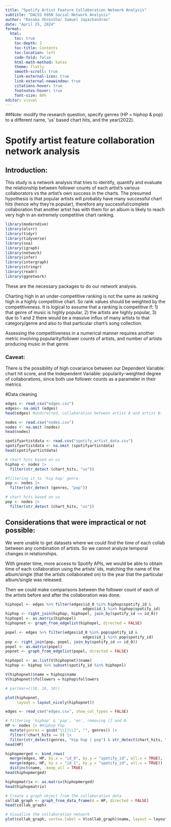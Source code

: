```yaml
---
title: "Spotify Artist Feature Collaboration Network Analysis"
subtitle: "DACSS 695N Social Network Analysis"
author: "Rasuka Shrestha/ Samuel Jayachandran"
date: "April 25, 2024"
format: 
  html:
    toc: true
    toc-depth: 2
    toc-title: Contents
    toc-location: left
    code-fold: false
    html-math-method: katex
    theme: flatly
    smooth-scroll: true
    link-external-icon: true
    link-external-newwindow: true
    citations-hover: true
    footnotes-hover: true
    font-size: 80%
editor: visual
---
```


##Note: modify the research question, specify genres (HP = hiphop & pop) to a different name, 'us' based chart hits, and the year(2022).

# Spotify artist feature collaboration network analysis

## Introduction:

This study is a network analysis that tries to identify, quantify and evaluate the relationship between follower counts of each artist's various collaborators vs the artist's own success in the charts. The presumed hypothesis is that popular artists will probably have many successful chart hits (hence why they're popular), therefore any successful/complete collaboration that another artist has with them for an album is likely to reach very high in an extremely competitive chart ranking.

```r
library(moderndive)
library(olsrr)
library(tidyr)
library(tidyverse)
library(sna)
library(igraph)
library(network)
library(infer)
library(intergraph)
library(stringr)
library(readr)
library(ggnetwork)
```

These are the necessary packages to do our network analysis.

Charting high in an under-competitive ranking is not the same as ranking high in a highly competitive chart. So rank values should be weighted by the competitiveness. It is logical to assume that a ranking is competitive if: 1) that genre of music is highly popular, 2) the artists are highly popular, 3) due to 1 and 2 there would be a massive influx of many artists to that category/genre and also to that particular chart's song collection.

Assessing the competitiveness in a numerical manner requires another metric involving popularity/follower counts of artists, and number of artists producing music in that genre.

### Caveat:

There is the possibility of high covariance between our Dependent Variable: chart hit score, and the Independent Variable: popularity-weighted degree of collaborations, since both use follower counts as a parameter in their metrics.

#Data cleaning

```r
edges <- read_csv("edges.csv")
edges<- na.omit (edges)
head(edges) #undirected, collaboration between artist A and artist B.

nodes <- read.csv("nodes.csv")
nodes <- na.omit (nodes)
head(nodes)

spotifyartistdata <- read.csv("spotify_artist_data.csv")
spotifyartistdata <- na.omit (spotifyartistdata)
head(spotifyartistdata)
```

```r
# chart hits based on us
hiphop <- nodes |>
  filter(str_detect (chart_hits, "us"))

#filtering it to 'hip hop' genre 
pop <- nodes |>
  filter(str_detect (genres, "pop"))

# chart hits based on us
pop <- nodes |>
  filter(str_detect (chart_hits, "us"))
```

## Considerations that were impractical or not possible:

We were unable to get datasets where we could find the time of each collab between any combination of artists. So we cannot analyze temporal changes in relationships.

With greater time, more access to Spotify APIs, we would be able to obtain time of each collaboration using the artists' ids, matching the name of the album/single (that the artists collaborated on) to the year that the particular album/single was released.

Then we could make comparisons between the follower count of each of the artists before and after the collaboration was done.

```r

hiphopel <- edges %>% filter(edges$id_0 %in% hiphop$spotify_id &
                                  edges$id_1 %in% hiphop$spotify_id)
hiphop <- right_join(hiphop, hiphopel, join_by(spotify_id == id_0))
hiphopel <- as.matrix(hiphopel)
hiphopnet <- graph_from_edgelist(hiphopel, directed = FALSE)

popel <- edges %>% filter(edges$id_0 %in% pop$spotify_id &
                                  edges$id_1 %in% pop$spotify_id)
pop <- right_join(pop, popel, join_by(spotify_id == id_0))
popel <- as.matrix(popel)
popnet <- graph_from_edgelist(popel, directed = FALSE)

hiphopnl <- as.list(V(hiphopnet)$name)
hiphop <- hiphop %>% subset(spotify_id %in% hiphopnl)
```

```r
V(hiphopnet)$name = hiphop$name
V(hiphopnet)$followers = hiphop$followers
```

```r
# par(mar=c(10, 10, 10))

plot(hiphopnet,
     layout = layout_nicely(hiphopnet))
```

```r
edges <- read_csv("edges.csv", show_col_types = FALSE)

# filtering 'hiphop' & 'pop', 'en', removing [] and 0.
HP <- nodes |> #Hiphop Pop
  mutate(genres = gsub("\\[|\\]", "", genres)) |>
  filter(!chart_hits == 0) |>
  filter(str_detect(genres, "hip hop | pop") & str_detect(chart_hits, "us"))
head(HP)

hiphopmerged <- bind_rows(
  merge(edges, HP, by.x = "id_0", by.y = "spotify_id", all.x = TRUE),
  merge(edges, HP, by.x = "id_1", by.y = "spotify_id", all.x = TRUE)) |>
  distinct(name, .keep_all = TRUE)
head(hiphopmerged)

hiphopmatrix <- as.matrix(hiphopmerged)
head(hiphopmatrix)

# Create a graph object from the collaboration data
collab_graph <- graph_from_data_frame(d = HP, directed = FALSE)
head(collab_graph)

# Visualize the collaboration network
plot(collab_graph, vertex.label = V(collab_graph)$name, layout = layout_with_fr)
```
